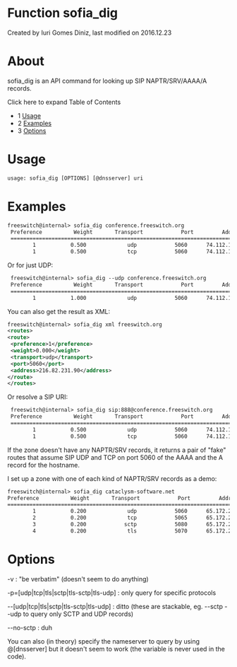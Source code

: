 
# Function sofia_dig 

 Created by  Iuri Gomes Diniz, last modified on 2016.12.23

# About

sofia\_dig is an API command for looking up SIP NAPTR/SRV/AAAA/A records.

Click here to expand Table of Contents

* 1 [Usage](#usage)
* 2 [Examples](#examples)
* 3 [Options](#options)

# Usage

```xml
usage: sofia_dig [OPTIONS] [@dnsserver] uri
```

# Examples

```xml
freeswitch@internal> sofia_dig conference.freeswitch.org
 Preference          Weight       Transport            Port         Address
 ================================================================================
        1           0.500             udp            5060      74.112.133.77
        1           0.500             tcp            5060      74.112.133.77


```

Or for just UDP:

```xml
 freeswitch@internal> sofia_dig --udp conference.freeswitch.org  
 Preference          Weight       Transport            Port         Address  
 ================================================================================
        1           1.000             udp            5060      74.112.133.77


```

You can also get the result as XML:

```xml
freeswitch@internal> sofia_dig xml freeswitch.org
<routes>
<route>
 <preference>1</preference>
 <weight>0.000</weight>
 <transport>udp</transport>
 <port>5060</port>
 <address>216.82.231.90</address>
</route>
</routes>
```

Or resolve a SIP URI:

```xml
 freeswitch@internal> sofia_dig sip:888@conference.freeswitch.org
 Preference          Weight       Transport            Port         Address
 ================================================================================
        1           0.500             udp            5060      74.112.133.77
        1           0.500             tcp            5060      74.112.133.77
```

If the zone doesn't have any NAPTR/SRV records, it returns a pair of "fake" routes that assume SIP UDP and TCP on port 5060 of the AAAA and the A record for the hostname.

  
I set up a zone with one of each kind of NAPTR/SRV records as a demo:

```xml
freeswitch@internal> sofia_dig cataclysm-software.net
Preference          Weight       Transport            Port         Address
================================================================================
        1           0.200             udp            5060      65.172.243.156
        2           0.200             tcp            5065      65.172.243.156
        3           0.200            sctp            5080      65.172.243.156
        4           0.200             tls            5070      65.172.243.156


```

# Options

\-v : "be verbatim" (doesn't seem to do anything)

\-p=\[udp|tcp|tls|sctp|tls-sctp|tls-udp\] : only query for specific protocols

\--\[udp|tcp|tls|sctp|tls-sctp|tls-udp\] : ditto (these are stackable, eg. --sctp --udp to query only SCTP and UDP records)

\--no-sctp : duh

You can also (in theory) specify the nameserver to query by using @\[dnsserver\] but it doesn't seem to work (the variable is never used in the code).

  


